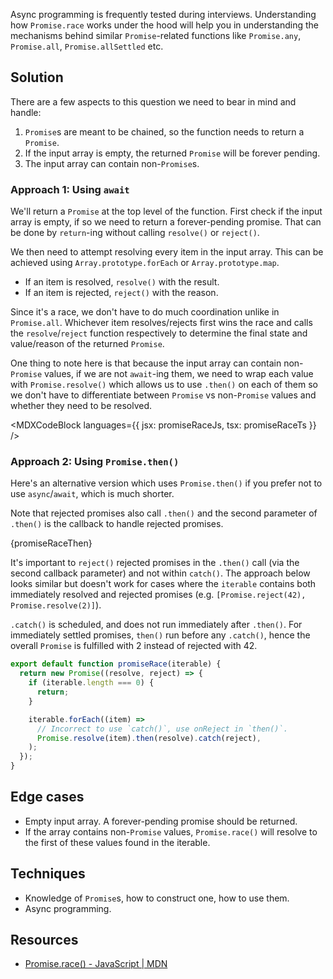 

Async programming is frequently tested during interviews. Understanding how `Promise.race` works under the hood will help you in understanding the mechanisms behind similar `Promise`-related functions like `Promise.any`, `Promise.all`, `Promise.allSettled` etc.

## Solution

There are a few aspects to this question we need to bear in mind and handle:

1. `Promise`s are meant to be chained, so the function needs to return a `Promise`.
1. If the input array is empty, the returned `Promise` will be forever pending.
1. The input array can contain non-`Promise`s.

### Approach 1: Using `await`

We'll return a `Promise` at the top level of the function. First check if the input array is empty, if so we need to return a forever-pending promise. That can be done by `return`-ing without calling `resolve()` or `reject()`.

We then need to attempt resolving every item in the input array. This can be achieved using `Array.prototype.forEach` or `Array.prototype.map`.

- If an item is resolved, `resolve()` with the result.
- If an item is rejected, `reject()` with the reason.

Since it's a race, we don't have to do much coordination unlike in `Promise.all`. Whichever item resolves/rejects first wins the race and calls the `resolve`/`reject` function respectively to determine the final state and value/reason of the returned `Promise`.

One thing to note here is that because the input array can contain non-`Promise` values, if we are not `await`-ing them, we need to wrap each value with `Promise.resolve()` which allows us to use `.then()` on each of them so we don't have to differentiate between `Promise` vs non-`Promise` values and whether they need to be resolved.

<MDXCodeBlock languages={{ jsx: promiseRaceJs, tsx: promiseRaceTs }} />

### Approach 2: Using `Promise.then()`

Here's an alternative version which uses `Promise.then()` if you prefer not to use `async`/`await`, which is much shorter.

Note that rejected promises also call `.then()` and the second parameter of `.then()` is the callback to handle rejected promises.

<MDXCodeBlock>{promiseRaceThen}</MDXCodeBlock>

It's important to `reject()` rejected promises in the `.then()` call (via the second callback parameter) and not within `catch()`. The approach below looks similar but doesn't work for cases where the `iterable` contains both immediately resolved and rejected promises (e.g. `[Promise.reject(42), Promise.resolve(2)]`).

`.catch()` is scheduled, and does not run immediately after `.then()`. For immediately settled promises, `then()` run before any `.catch()`, hence the overall `Promise` is fulfilled with 2 instead of rejected with 42.

```js
export default function promiseRace(iterable) {
  return new Promise((resolve, reject) => {
    if (iterable.length === 0) {
      return;
    }

    iterable.forEach((item) =>
      // Incorrect to use `catch()`, use onReject in `then()`.
      Promise.resolve(item).then(resolve).catch(reject),
    );
  });
}
```

## Edge cases

- Empty input array. A forever-pending promise should be returned.
- If the array contains non-`Promise` values, `Promise.race()` will resolve to the first of these values found in the iterable.

## Techniques

- Knowledge of `Promise`s, how to construct one, how to use them.
- Async programming.

## Resources

- [Promise.race() - JavaScript | MDN](https://developer.mozilla.org/en-US/docs/Web/JavaScript/Reference/Global_Objects/Promise/race)
